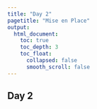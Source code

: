 ```yaml
---
title: "Day 2"
pagetitle: "Mise en Place"
output:
  html_document:
    toc: true
    toc_depth: 3
    toc_float:
      collapsed: false
      smooth_scroll: false
---
```

## Day 2